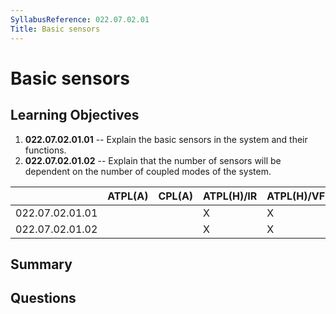 ```yaml
---
SyllabusReference: 022.07.02.01
Title: Basic sensors
---
```


# Basic sensors

## Learning Objectives

1.  **022.07.02.01.01** -- Explain the basic sensors in the system and their
    functions.
2.  **022.07.02.01.02** -- Explain that the number of sensors will be dependent
    on the number of coupled modes of the system.

|                 | ATPL(A) | CPL(A) | ATPL(H)/IR | ATPL(H)/VFR | CPL(H) | IR | CBIR(A) |
| --------------- | ------- | ------ | ---------- | ----------- | ------ | -- | ------- |
| 022.07.02.01.01 |         |        | X          | X           | X      |    |         |
| 022.07.02.01.02 |         |        | X          | X           | X      |    |         |

## Summary

## Questions

